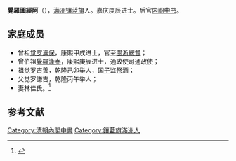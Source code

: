 '''覺羅圖經阿'''（{{bd|1784年| |1829年|}}），[[满洲镶蓝旗|满洲镶蓝旗]]人。嘉庆庚辰进士。后官[[内阁中书|内阁中书]]。

==家庭成员==
*曾祖[[觉罗满保|觉罗满保]]，康熙甲戌进士，官至[[閩浙總督|閩浙總督]]；
*曾伯祖[[覺羅逢泰|覺羅逢泰]]，康熙庚辰进士，通政使司通政使；
*祖[[觉罗吉善|觉罗吉善]]，乾隆己卯举人，[[国子监祭酒|国子监祭酒]]；
*父觉罗謙吉，乾隆丙午举人；
*妻林佳氏。<ref>{{cite book |title=《愛新覺羅宗譜》23冊己三第1597頁}}</ref>

==参考文献==
{{reflist}}
{{嘉慶二十五年庚辰科殿試金榜}}

[[Category:清朝內閣中書|Category:清朝內閣中書]]
[[Category:鑲藍旗滿洲人|Category:鑲藍旗滿洲人]]